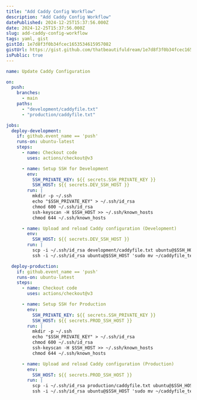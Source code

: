 ```yaml
---
title: "Add Caddy Config Workflow"
description: "Add Caddy Config Workflow"
datePublished: 2024-12-25T15:37:56.000Z
date: 2024-12-25T15:37:56.000Z
slug: add-caddy-config-workflow
tags: yaml, gist
gistId: 1e7d8f3f0b34fcec1653534615957082
gistUrl: https://gist.github.com/thatbeautifuldream/1e7d8f3f0b34fcec1653534615957082
isPublic: true
---
```


```yaml title="setup.yml"
name: Update Caddy Configuration

on:
  push:
    branches:
      - main
    paths:
      - "development/caddyfile.txt"
      - "production/caddyfile.txt"

jobs:
  deploy-development:
    if: github.event_name == 'push'
    runs-on: ubuntu-latest
    steps:
      - name: Checkout code
        uses: actions/checkout@v3

      - name: Setup SSH for Development
        env:
          SSH_PRIVATE_KEY: ${{ secrets.SSH_PRIVATE_KEY }}
          SSH_HOST: ${{ secrets.DEV_SSH_HOST }}
        run: |
          mkdir -p ~/.ssh
          echo "$SSH_PRIVATE_KEY" > ~/.ssh/id_rsa
          chmod 600 ~/.ssh/id_rsa
          ssh-keyscan -H $SSH_HOST >> ~/.ssh/known_hosts
          chmod 644 ~/.ssh/known_hosts

      - name: Upload and reload Caddy configuration (Development)
        env:
          SSH_HOST: ${{ secrets.DEV_SSH_HOST }}
        run: |
          scp -i ~/.ssh/id_rsa development/caddyfile.txt ubuntu@$SSH_HOST:~/caddyfile_temp
          ssh -i ~/.ssh/id_rsa ubuntu@$SSH_HOST 'sudo mv ~/caddyfile_temp /etc/caddy/Caddyfile && sudo systemctl reload caddy || { echo "Caddy reload failed"; exit 1; }'

  deploy-production:
    if: github.event_name == 'push'
    runs-on: ubuntu-latest
    steps:
      - name: Checkout code
        uses: actions/checkout@v3

      - name: Setup SSH for Production
        env:
          SSH_PRIVATE_KEY: ${{ secrets.SSH_PRIVATE_KEY }}
          SSH_HOST: ${{ secrets.PROD_SSH_HOST }}
        run: |
          mkdir -p ~/.ssh
          echo "$SSH_PRIVATE_KEY" > ~/.ssh/id_rsa
          chmod 600 ~/.ssh/id_rsa
          ssh-keyscan -H $SSH_HOST >> ~/.ssh/known_hosts
          chmod 644 ~/.ssh/known_hosts

      - name: Upload and reload Caddy configuration (Production)
        env:
          SSH_HOST: ${{ secrets.PROD_SSH_HOST }}
        run: |
          scp -i ~/.ssh/id_rsa production/caddyfile.txt ubuntu@$SSH_HOST:~/caddyfile_temp
          ssh -i ~/.ssh/id_rsa ubuntu@$SSH_HOST 'sudo mv ~/caddyfile_temp /etc/caddy/Caddyfile && sudo systemctl reload caddy || { echo "Caddy reload failed"; exit 1; }'

```


